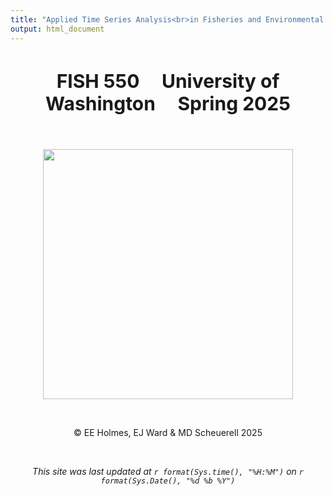 ```yaml
---
title: "Applied Time Series Analysis<br>in Fisheries and Environmental Science"
output: html_document
---
```


<style>
h1 {
  font-size: 34px;
  text-align: center;
}

h1.title {
  font-size: 50px;
  text-align: center;
}

h2 {
  font-size: 30px;
  text-align: center;
}

h3 {
  font-size: 24px;
  text-align: center;
}
</style>


<h2>FISH 550 &nbsp; &nbsp; University of Washington &nbsp; &nbsp; Spring 2025</h2>

<br>


<p align="center">
    <img width="400" height="400" src="atsa-logo.png">
</p>

<br>

<center>&copy; EE Holmes, EJ Ward & MD Scheuerell 2025</center>

<br>

<center>*This site was last updated at `r format(Sys.time(), "%H:%M")` on `r format(Sys.Date(), "%d %b %Y")`*</center>
